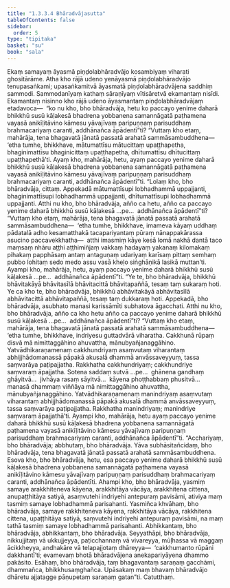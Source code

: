 ```yaml
---
title: "1.3.3.4 Bhāradvājasutta"
tableOfContents: false
sidebar:
  order: 5
type: "tipitaka"
basket: "su"
book: "sala"
---
```



<DynamicBreadcrumb />

<Division number="127" book="sala" bookNo="13" page="328">

<Paragraph number="733" book="sala">
Ekaṃ samayaṃ āyasmā piṇḍolabhāradvājo kosambiyaṃ viharati ghositārāme. Atha kho rājā udeno yenāyasmā piṇḍolabhāradvājo tenupasaṅkami; upasaṅkamitvā āyasmatā piṇḍolabhāradvājena saddhiṃ sammodi. Sammodanīyaṃ kathaṃ sāraṇīyaṃ vītisāretvā ekamantaṃ nisīdi. Ekamantaṃ nisinno kho rājā udeno āyasmantaṃ piṇḍolabhāradvājaṃ etadavoca—  “ko nu kho, bho bhāradvāja, hetu ko paccayo yenime daharā bhikkhū susū kāḷakesā bhadrena yobbanena samannāgatā paṭhamena vayasā anikīḷitāvino kāmesu yāvajīvaṃ paripuṇṇaṃ parisuddhaṃ brahmacariyaṃ caranti, addhānañca āpādentī”ti? “Vuttaṃ kho etaṃ, mahārāja, tena bhagavatā jānatā passatā arahatā sammāsambuddhena—  ‘etha tumhe, bhikkhave, mātumattīsu mātucittaṃ upaṭṭhapetha, bhaginimattīsu bhaginicittaṃ upaṭṭhapetha, dhītumattīsu dhītucittaṃ upaṭṭhapethā’ti. Ayaṃ kho, mahārāja, hetu, ayaṃ paccayo yenime daharā bhikkhū susū kāḷakesā bhadrena yobbanena samannāgatā paṭhamena vayasā anikīḷitāvino kāmesu yāvajīvaṃ paripuṇṇaṃ parisuddhaṃ brahmacariyaṃ caranti, addhānañca āpādentī”ti.
</Paragraph>

<Paragraph number="734" book="sala">
“Lolaṃ kho, bho bhāradvāja, cittaṃ. Appekadā mātumattīsupi lobhadhammā uppajjanti, bhaginimattīsupi lobhadhammā uppajjanti, dhītumattīsupi lobhadhammā uppajjanti. Atthi nu kho, bho bhāradvāja, añño ca hetu, añño ca paccayo yenime daharā bhikkhū susū kāḷakesā …pe…  addhānañca āpādentī”ti?
</Paragraph>

<Paragraph number="735" book="sala">
“Vuttaṃ kho etaṃ, mahārāja, tena bhagavatā jānatā passatā arahatā sammāsambuddhena—  ‘etha tumhe, bhikkhave, imameva kāyaṃ uddhaṃ pādatalā adho kesamatthakā tacapariyantaṃ pūraṃ nānappakārassa asucino paccavekkhatha—  atthi imasmiṃ kāye kesā lomā nakhā dantā taco maṃsaṃ nhāru aṭṭhi aṭṭhimiñjaṃ vakkaṃ hadayaṃ yakanaṃ kilomakaṃ pihakaṃ papphāsaṃ antaṃ antaguṇaṃ udariyaṃ karīsaṃ pittaṃ semhaṃ pubbo lohitaṃ sedo medo assu vasā kheḷo siṅghāṇikā lasikā muttan’ti. Ayampi kho, mahārāja, hetu, ayaṃ paccayo yenime daharā bhikkhū susū kāḷakesā …pe…  addhānañca āpādentī”ti. “Ye te, bho bhāradvāja, bhikkhū bhāvitakāyā bhāvitasīlā bhāvitacittā bhāvitapaññā, tesaṃ taṃ sukaraṃ hoti. Ye ca kho te, bho bhāradvāja, bhikkhū abhāvitakāyā abhāvitasīlā abhāvitacittā abhāvitapaññā, tesaṃ taṃ dukkaraṃ hoti. Appekadā, bho bhāradvāja, asubhato manasi karissāmīti subhatova āgacchati. Atthi nu kho, bho bhāradvāja, añño ca kho hetu añño ca paccayo yenime daharā bhikkhū susū kāḷakesā …pe…  addhānañca āpādentī”ti?
</Paragraph>

<Paragraph number="736" book="sala">
“Vuttaṃ kho etaṃ, mahārāja, tena bhagavatā jānatā passatā arahatā sammāsambuddhena—  ‘etha tumhe, bhikkhave, indriyesu guttadvārā viharatha. Cakkhunā rūpaṃ disvā mā nimittaggāhino ahuvattha, mānubyañjanaggāhino. Yatvādhikaraṇamenaṃ cakkhundriyaṃ asaṃvutaṃ viharantaṃ abhijjhādomanassā pāpakā akusalā dhammā anvāssaveyyuṃ, tassa saṃvarāya paṭipajjatha. Rakkhatha cakkhundriyaṃ; cakkhundriye saṃvaraṃ āpajjatha. Sotena saddaṃ sutvā …pe…  ghānena gandhaṃ ghāyitvā…  jivhāya rasaṃ sāyitvā…  kāyena phoṭṭhabbaṃ phusitvā…  manasā dhammaṃ viññāya mā nimittaggāhino ahuvattha, mānubyañjanaggāhino. Yatvādhikaraṇamenaṃ manindriyaṃ asaṃvutaṃ viharantaṃ abhijjhādomanassā pāpakā akusalā dhammā anvāssaveyyuṃ, tassa saṃvarāya paṭipajjatha. Rakkhatha manindriyaṃ; manindriye saṃvaraṃ āpajjathā’ti. Ayampi kho, mahārāja, hetu ayaṃ paccayo yenime daharā bhikkhū susū kāḷakesā bhadrena yobbanena samannāgatā paṭhamena vayasā anikīḷitāvino kāmesu yāvajīvaṃ paripuṇṇaṃ parisuddhaṃ brahmacariyaṃ caranti, addhānañca āpādentī”ti.
</Paragraph>

<Paragraph number="737" book="sala">
“Acchariyaṃ, bho bhāradvāja; abbhutaṃ, bho bhāradvāja. Yāva subhāsitañcidaṃ, bho bhāradvāja, tena bhagavatā jānatā passatā arahatā sammāsambuddhena. Esova kho, bho bhāradvāja, hetu, esa paccayo yenime daharā bhikkhū susū kāḷakesā bhadrena yobbanena samannāgatā paṭhamena vayasā anikīḷitāvino kāmesu yāvajīvaṃ paripuṇṇaṃ parisuddhaṃ brahmacariyaṃ caranti, addhānañca āpādentīti. Ahampi kho, bho bhāradvāja, yasmiṃ samaye arakkhiteneva kāyena, arakkhitāya vācāya, arakkhitena cittena, anupaṭṭhitāya satiyā, asaṃvutehi indriyehi antepuraṃ pavisāmi, ativiya maṃ tasmiṃ samaye lobhadhammā parisahanti. Yasmiñca khvāhaṃ, bho bhāradvāja, samaye rakkhiteneva kāyena, rakkhitāya vācāya, rakkhitena cittena, upaṭṭhitāya satiyā, saṃvutehi indriyehi antepuraṃ pavisāmi, na maṃ tathā tasmiṃ samaye lobhadhammā parisahanti. Abhikkantaṃ, bho bhāradvāja, abhikkantaṃ, bho bhāradvāja. Seyyathāpi, bho bhāradvāja, nikkujjitaṃ vā ukkujjeyya, paṭicchannaṃ vā vivareyya, mūḷhassa vā maggaṃ ācikkheyya, andhakāre vā telapajjotaṃ dhāreyya—  ‘cakkhumanto rūpāni dakkhantī’ti; evamevaṃ bhotā bhāradvājena anekapariyāyena dhammo pakāsito. Esāhaṃ, bho bhāradvāja, taṃ bhagavantaṃ saraṇaṃ gacchāmi, dhammañca, bhikkhusaṃghañca. Upāsakaṃ maṃ bhavaṃ bhāradvājo dhāretu ajjatagge pāṇupetaṃ saraṇaṃ gatan”ti.

</Paragraph>
</Division>

<Paragraph number="738" type="center" book="sala">
Catutthaṃ.
</Paragraph>